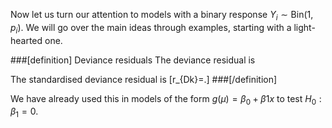 Now let us turn our attention to models with a binary response $Y_i \sim \text{Bin}(1,p_i)$. We will go over the main ideas through examples, starting with a light-hearted one.

###[definition] Deviance residuals
The deviance residual is \begin{align*} d_k &=\text{sign}(y_k-n_k \hat{p}_k) \\
& \times
\left \lbrace 2 \left[ y_k \log \left( \frac{y_k}{n_k \hat{p}_k}\right)+(n_k-y_k) \log \left( \frac{n_k-y_k}{n_k-n_k\hat{p}_k}\right) \right]\right \rbrace^{1/2}.\end{align*}

The standardised deviance residual is
\[r_{Dk}=\frac{d_k}{\sqrt{1-h_k}}.\]
###[/definition]

We have already used this in models of the form $g(\mu)=\beta_0+\beta1 x$ to test $H_0: \beta_1=0$.
